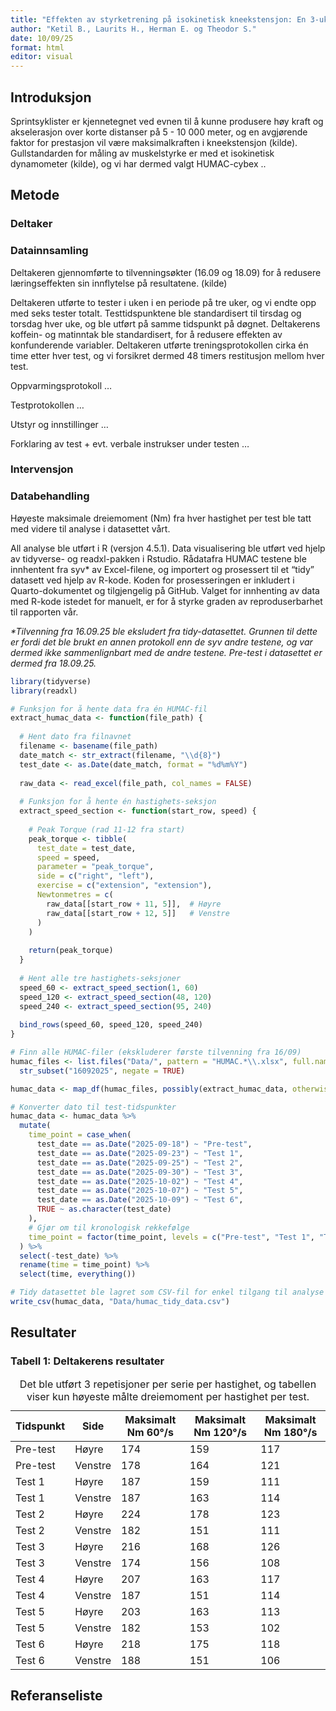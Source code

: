 ```yaml
---
title: "Effekten av styrketrening på isokinetisk kneekstensjon: En 3-ukers case-studie"
author: "Ketil B., Laurits H., Herman E. og Theodor S."
date: 10/09/25
format: html
editor: visual
---
```


## Introduksjon

Sprintsyklister er kjennetegnet ved evnen til å kunne produsere høy kraft og akselerasjon over korte distanser på 5 - 10 000 meter, og en avgjørende faktor for prestasjon vil være maksimalkraften i kneekstensjon (kilde). Gullstandarden for måling av muskelstyrke er med et isokinetisk dynamometer (kilde), og vi har dermed valgt HUMAC-cybex ..

## Metode

### Deltaker

### Datainnsamling

Deltakeren gjennomførte to tilvenningsøkter (16.09 og 18.09) for å redusere læringseffekten sin innflytelse på resultatene. (kilde)

Deltakeren utførte to tester i uken i en periode på tre uker, og vi endte opp med seks tester totalt. Testtidspunktene ble standardisert til tirsdag og torsdag hver uke, og ble utført på samme tidspunkt på døgnet. Deltakerens koffein- og matinntak ble standardisert, for å redusere effekten av konfunderende variabler. Deltakeren utførte treningsprotokollen cirka én time etter hver test, og vi forsikret dermed 48 timers restitusjon mellom hver test.

Oppvarmingsprotokoll ...

Testprotokollen ...

Utstyr og innstillinger ...

Forklaring av test + evt. verbale instrukser under testen ...

### Intervensjon

### Databehandling

Høyeste maksimale dreiemoment (Nm) fra hver hastighet per test ble tatt med videre til analyse i datasettet vårt.

All analyse ble utført i R (versjon 4.5.1). Data visualisering ble utført ved hjelp av tidyverse- og readxl-pakken i Rstudio. Rådatafra HUMAC testene ble innhentent fra syv\* av Excel-filene, og importert og prosessert til et "tidy" datasett ved hjelp av R-kode. Koden for prosesseringen er inkludert i Quarto-dokumentet og tilgjengelig på GitHub. Valget for innhenting av data med R-kode istedet for manuelt, er for å styrke graden av reproduserbarhet til rapporten vår.

*\*Tilvenning fra 16.09.25 ble eksludert fra tidy-datasettet. Grunnen til dette er fordi det ble brukt en annen protokoll enn de syv andre testene, og var dermed ikke sammenlignbart med de andre testene. Pre-test i datasettet er dermed fra 18.09.25.*

```r
library(tidyverse)
library(readxl)
```

```r

# Funksjon for å hente data fra én HUMAC-fil 
extract_humac_data <- function(file_path) {
  
  # Hent dato fra filnavnet
  filename <- basename(file_path)
  date_match <- str_extract(filename, "\\d{8}")
  test_date <- as.Date(date_match, format = "%d%m%Y")
  
  raw_data <- read_excel(file_path, col_names = FALSE)
  
  # Funksjon for å hente én hastighets-seksjon
  extract_speed_section <- function(start_row, speed) {
    
    # Peak Torque (rad 11-12 fra start)
    peak_torque <- tibble(
      test_date = test_date,
      speed = speed,
      parameter = "peak_torque",
      side = c("right", "left"),
      exercise = c("extension", "extension"),
      Newtonmetres = c(
        raw_data[[start_row + 11, 5]],  # Høyre 
        raw_data[[start_row + 12, 5]]   # Venstre 
      )
    )
    
    return(peak_torque)
  }
  
  # Hent alle tre hastighets-seksjoner
  speed_60 <- extract_speed_section(1, 60)
  speed_120 <- extract_speed_section(48, 120)
  speed_240 <- extract_speed_section(95, 240)
  
  bind_rows(speed_60, speed_120, speed_240)
}

# Finn alle HUMAC-filer (ekskluderer første tilvenning fra 16/09)
humac_files <- list.files("Data/", pattern = "HUMAC.*\\.xlsx", full.names = TRUE) %>%
  str_subset("16092025", negate = TRUE)

humac_data <- map_df(humac_files, possibly(extract_humac_data, otherwise = NULL))

# Konverter dato til test-tidspunkter
humac_data <- humac_data %>%
  mutate(
    time_point = case_when(
      test_date == as.Date("2025-09-18") ~ "Pre-test",
      test_date == as.Date("2025-09-23") ~ "Test 1",
      test_date == as.Date("2025-09-25") ~ "Test 2",
      test_date == as.Date("2025-09-30") ~ "Test 3",
      test_date == as.Date("2025-10-02") ~ "Test 4",
      test_date == as.Date("2025-10-07") ~ "Test 5",
      test_date == as.Date("2025-10-09") ~ "Test 6",
      TRUE ~ as.character(test_date)
    ),
    # Gjør om til kronologisk rekkefølge
    time_point = factor(time_point, levels = c("Pre-test", "Test 1", "Test 2", "Test 3", "Test 4", "Test 5", "Test 6"))
  ) %>%
  select(-test_date) %>%
  rename(time = time_point) %>%
  select(time, everything())

# Tidy datasettet ble lagret som CSV-fil for enkel tilgang til analyse
write_csv(humac_data, "Data/humac_tidy_data.csv") 
```

## Resultater

### Tabell 1: Deltakerens resultater 

| Tidspunkt | Side    | Maksimalt Nm 60°/s | Maksimalt Nm 120°/s | Maksimalt Nm 180°/s |
|------------------|--|-------------------------------|---------------------------------|--------------------------------|
| Pre-test  | Høyre   | 174                | 159                 | 117                 |
| Pre-test  | Venstre | 178                | 164                 | 121                 |
| Test 1    | Høyre   | 187                | 159                 | 111                 |
| Test 1    | Venstre | 187                | 163                 | 114                 |
| Test 2    | Høyre   | 224                | 178                 | 123                 |
| Test 2    | Venstre | 182                | 151                 | 111                 |
| Test 3    | Høyre   | 216                | 168                 | 126                 |
| Test 3    | Venstre | 174                | 156                 | 108                 |
| Test 4    | Høyre   | 207                | 163                 | 117                 |
| Test 4    | Venstre | 187                | 151                 | 114                 |
| Test 5    | Høyre   | 203                | 163                 | 113                 |
| Test 5    | Venstre | 182                | 153                 | 102                 |
| Test 6    | Høyre   | 218                | 175                 | 118                 |
| Test 6    | Venstre | 188                | 151                 | 106                 |

: Det ble utført 3 repetisjoner per serie per hastighet, og tabellen viser kun høyeste målte dreiemoment per hastighet per test.

## Referanseliste

